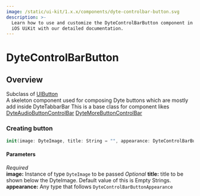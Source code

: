 ```yaml
---
image: /static/ui-kit/1.x.x/components/dyte-controlbar-button.svg
description: >-
  Learn how to use and customize the DyteControlBarButton component in Dyte's
  iOS UiKit with our detailed documentation.
---
```


# DyteControlBarButton
## Overview
Subclass of [UIButton](https://developer.apple.com/documentation/uikit/uibutton)  
A skeleton component used for composing Dyte buttons which are mostly add inside DyteTabbarBar
This is a base class for component likes [DyteAudioButtonControlBar](/ios/components/dyte-mic-toggle) [DyteMoreButtonControlBar](/ios/components/dyte-more-toggle)

### Creating button 
```swift 
init(image: DyteImage, title: String = "", appearance: DyteControlBarButtonAppearance = DyteControlBarButtonAppearanceModel()) 
```
#### Parameters
*Required*  
**image:** Instance of type `DyteImage` to be passed
*Optional*
**title:** title to be shown below the DyteImage. Default value of this is Empty Strings.
**appearance:** Any type that follows `DyteControlBarButtonAppearance`


<head>
  <title>iOS DyteControlBarButton</title>
</head>

